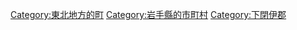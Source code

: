 {{Commonscat|Yamada, Iwate}}
{{Catmore}}

{{DEFAULTSORT:Yamada}}
[[Category:東北地方的町|Category:東北地方的町]]
[[Category:岩手縣的市町村|Category:岩手縣的市町村]]
[[Category:下閉伊郡|Category:下閉伊郡]]
